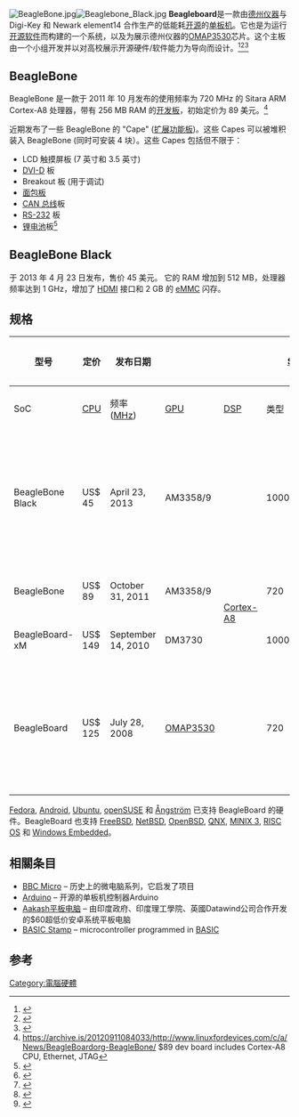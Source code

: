 {{trivia|time=2014-05-10T00:49:53+00:00}}{{Infobox information appliance
| name         = BeagleBoard
| logo         = beagle-hd-logo.png
| image        = Beagle Board big.jpg
| caption      = BeagleBoard rev.B
| discontinued = 
| cost         = $45 - $149
| type         = [[单板机|单板机]]
| processor    = [[ARM|ARM Cortex-A8]]
| frequency    = 600 MHz 至 1 GHz
| memory       = 128 MB 至 512 MB
| coprocessor  = 
| connection   = [[USB_On-The-Go|USB On-The-Go]]
| ports        = [[USB_On-The-Go|USB On-The-Go]]/[[DVI-D|DVI-D]]/PC 音频/[[SDHC|SDHC]]/[[JTAG|JTAG]]/[[HDMI|HDMI]]
| power        = 2 W
| weight       = ~37 g
| dimensions   = 7.62 cm × 7.62 cm × 1.6 cm
}}[[File:BeagleBone.jpg|thumb]][[File:Beaglebone_Black.jpg|thumb]]
'''Beagleboard'''是一款由[[德州仪器|德州仪器]]与 Digi-Key 和 Newark element14 合作生产的低能耗[[开源|开源]]的[[单板机|单板机]]。它也是为运行[[开源软件|开源软件]]而构建的一个系统，以及为展示德州仪器的[[OMAP|OMAP3530]]芯片。这个主板由一个小组开发并以对高校展示开源硬件/软件能力为导向而设计。<ref>{{cite web |url=http://dkc1.digikey.com/us/en/mkt/Press/Beagle_Board.html |title=USB-powered Beagle Board from Digi-Key Unleashes Community Development |date=July 28, 2008 |work=[[Digi-Key|Digi-Key]] |accessdate=May 12, 2011 |archive-url=https://web.archive.org/web/20111004193206/http://dkc1.digikey.com/us/en/mkt/Press/Beagle_Board.html |archive-date=2011-10-04 |dead-url=yes }}</ref><ref>{{cite web |url=http://dkc1.digikey.com/us/en/mkt/Press/BeagleBoardC.html |title=Digi-Key Announces New Open Source BeagleBoard Development Board |date=May 13, 2009 |work=[[Digi-Key|Digi-Key]] |accessdate=May 12, 2011 |archive-url=https://web.archive.org/web/20111004193217/http://dkc1.digikey.com/us/en/mkt/Press/BeagleBoardC.html |archive-date=2011-10-04 |dead-url=yes }}</ref><ref>{{cite web|title=BeagleBoard-xM page|url=http://beagleboard.org/hardware-xM|date=September 14, 2010|accessdate=May 12, 2011|archiveurl=https://web.archive.org/web/20110624232334/http://beagleboard.org/hardware-xM|archivedate=2011年6月24日|deadurl=yes}}</ref>

== BeagleBone ==

BeagleBone 是一款于 2011 年 10 月发布的使用频率为 720 MHz 的 Sitara ARM Cortex-A8 处理器，带有 256 MB RAM 的[[开发板|开发板]]，初始定价为 89 美元。<ref>https://archive.is/20120911084033/http://www.linuxfordevices.com/c/a/News/BeagleBoardorg-BeagleBone/ $89 dev board includes Cortex-A8 CPU, Ethernet, JTAG</ref>

近期发布了一些 BeagleBone 的 "Cape" ([[扩展功能板|扩展功能板]])。这些 Capes 可以被堆积装入 BeagleBone (同时可安装 4 块）。这些 Capes 包括但不限于：

* LCD 触摸屏板 (7 英寸和 3.5 英寸)
* [[DVI|DVI-D]] 板
* Breakout 板 (用于调试)
* [[面包板|面包板]]
* [[控制器局域网|CAN 总线]]板
* [[RS-232|RS-232]] 板
* [[锂电池|锂电池]]板<ref>{{cite web|title=BeagleBone Capes|publisher=Mouser|url=http://www.mouser.com/beaglebonecapes/|accessdate=2014-05-10|archive-date=2012-07-13|archive-url=https://web.archive.org/web/20120713002355/http://www.mouser.com/beaglebonecapes/|dead-url=yes}}</ref>

==BeagleBone Black==

于 2013 年 4 月 23 日发布，售价 45 美元。 它的 RAM 增加到 512 MB，处理器频率达到 1 GHz，增加了 [[HDMI|HDMI]] 接口和 2 GB 的 [[嵌入式多媒体卡|eMMC]] 闪存。
== 规格 ==

{| class="wikitable"
! rowspan="2" | 型号
! rowspan="2" | 定价
! rowspan="2" | 发布日期
! colspan="5" | [[系统芯片|SoC]]
! colspan="2" | 内存
! rowspan="2" | [[USB_2.0|USB 2.0]]
! rowspan="2" | 视频输出
! rowspan="2" | 音频输出
! rowspan="2" | 板载储存
! rowspan="2" | 板载网络
! rowspan="2" | 外设
! rowspan="2" | 额定功率
! rowspan="2" | 电源输入
! rowspan="2" | 尺寸
! rowspan="2" | 重量
|-
! SoC
! [[CPU|CPU]]
! 频率 ([[MHz|MHz]])
! [[GPU|GPU]]
! [[DSP|DSP]]
! 类型
! 容量<br>([[Mebibyte|MiB]])
|-
| BeagleBone Black
| US$ 45
| April 23, 2013
| AM3358/9
| rowspan="4" | [[ARM_Cortex-A8|Cortex-A8]]
| 1000
| rowspan="4" | [[PowerVR#Series_5|PowerVR SGX530]]<ref>{{Cite web |url=http://www.ti.com/product/am3359 |title=存档副本 |accessdate=2014-05-10 |archive-date=2018-08-28 |archive-url=https://web.archive.org/web/20180828045828/http://www.ti.com/product/AM3359 |dead-url=yes }}</ref><ref>{{Cite web |url=http://www.ti.com/product/am3358 |title=存档副本 |accessdate=2014-05-10 |archive-date=2018-08-18 |archive-url=https://web.archive.org/web/20180818125352/http://www.ti.com/product/AM3358 |dead-url=yes }}</ref><ref>{{Cite web |url=http://www.ti.com/product/omap3530 |title=存档副本 |accessdate=2014-05-10 |archive-date=2018-08-11 |archive-url=https://web.archive.org/web/20180811130550/http://www.ti.com/product/omap3530 |dead-url=yes }}</ref> (200 MHz)
| {{n/a}}
| [[DDR3_SDRAM|DDR3]]
| 512
| Type A host port.<br>Dedicated single mini-USB client port (no additional 2-port hub)
| [[Micro-HDMI|Micro-HDMI]], cape add-ons
| [[Micro-HDMI|Micro-HDMI]], cape add-ons
| 2 GB 8-bit [[eMMC|eMMC]] ([[Ångström_distribution|Ångström]] pre-installed), [[microSD|microSD]] card 3.3 V Supported (No Card Supplied)
| [[Fast_Ethernet|Fast Ethernet]]
| 4x[[Universal_asynchronous_receiver/transmitter|UART]], 8x PWM, LCD, GPMC, MMC1, 2x [[Serial_Peripheral_Interface_Bus|SPI]], 2x [[I²C|I²C]], A/D Converter, 2x [[CAN_bus|CAN bus]], 4 Timers
| 210–460 mA @5 V
| rowspan="4" | [[Mini_USB|Mini USB]] or 2.1 mm x 5.5 mm 5 V jack
| {{convert|86.40|×|53.3|mm|in|abbr=on}}
| {{convert|39.68|g|oz|abbr=on}}<ref>{{cite web |url=http://circuitco.com/support/index.php?title=BeagleBoneBlack |title=BeagleBone Black Specifications |3= |accessdate=2014-05-10 |archive-date=2013-10-04 |archive-url=https://web.archive.org/web/20131004074916/http://circuitco.com/support/index.php?title=BeagleBoneBlack |dead-url=yes }}</ref>
|-
| BeagleBone
| US$ 89
| October 31, 2011
| AM3358/9
| 720
| {{n/a}}
| [[DDR2_SDRAM|DDR2]]
| 256
| {{n/a}}
| cape add-ons
| cape add-ons
| {{n/a}}
| {{n/a}}
| 4x[[Universal_asynchronous_receiver/transmitter|UART]], 8x PWM, LCD, GPMC, MMC1, 2x [[Serial_Peripheral_Interface_Bus|SPI]], 2x [[I²C|I²C]], A/D Converter, 2x [[CAN_bus|CAN bus]], 4 Timers, FTDI USB to serial, JTAG via USB
| 300–500 mA @5 V
| {{?}}
| {{?}}
|-
| BeagleBoard-xM
| US$ 149
| September 14, 2010
| DM3730
| 1000
| [[Texas_Instruments_TMS320|TMS320C64x+]]<ref>{{Cite web |url=http://www.ti.com/product/dm3730 |title=存档副本 |accessdate=2014-05-10 |archive-date=2018-09-11 |archive-url=https://web.archive.org/web/20180911090847/http://www.ti.com/product/dm3730 |dead-url=yes }}</ref>
| [[DDR2_SDRAM|DDR2]]
| 512
| {{n/a}}
| rowspan=2 | [[DVI-D|DVI-D]], [[S-Video|S-Video]]
| rowspan=2 | [[3.5mm_audio_jack|3.5mm audio jack]]
| {{n/a}}
| {{n/a}}
| McBSP, DSS, I²C, UART, LCD, McSPI, PWM, JTAG, camera interface
| {{?}}
| {{?}}
| {{?}}
|-
| BeagleBoard
| US$ 125
| July 28, 2008
| [[OMAP|OMAP3530]]
| 720
| {{n/a}}
| [[DDR_SDRAM|DDR]]
| 256
| Type A host port.<br>Dedicated single mini-USB client port (no additional 2-port hub)
| 256 NAND Flash
| {{n/a}}
| McBSP, DSS, I²C, UART, McSPI, PWM, [[Joint_Test_Action_Group|JTAG]]
| {{?}}
| {{?}}
| {{?}}
|}

[[Fedora|Fedora]], [[Android|Android]], [[Ubuntu|Ubuntu]], [[openSUSE|openSUSE]] 和 [[埃格斯特朗套件|Ångström]] 已支持 BeagleBoard 的硬件。BeagleBoard 也支持 [[FreeBSD|FreeBSD]], [[NetBSD|NetBSD]], [[OpenBSD|OpenBSD]], [[QNX|QNX]], [[MINIX_3|MINIX 3]], [[RISC_OS|RISC OS]] 和 [[Windows_Embedded|Windows Embedded]]。

== 相關条目 ==
* [[BBC_Micro|BBC Micro]] – 历史上的微电脑系列，它启发了{{nowrap|Raspberry Pi}}项目
* [[Arduino|Arduino]] – 开源的单板机控制器Arduino
* [[Aakash平板電腦|Aakash平板电脑]] – 由印度政府、印度理工學院、英國Datawind公司合作开发的$60超低价安卓系统平板电脑
* [[BASIC_Stamp|BASIC Stamp]] – microcontroller programmed in [[BASIC|BASIC]]

==参考==
<references/>

[[Category:電腦硬體|Category:電腦硬體]]
